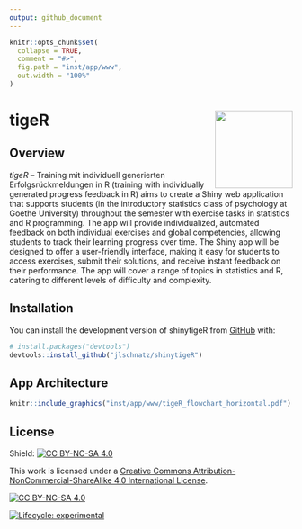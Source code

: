 ```yaml
---
output: github_document
---
```


<!-- README.md is generated from README.Rmd. Please edit that file -->

```r
knitr::opts_chunk$set(
  collapse = TRUE,
  comment = "#>",
  fig.path = "inst/app/www",
  out.width = "100%"
)
```

# tigeR <img src="inst/app/www/tigeR_hex.png" align="right" height="138"/>

## Overview

*tigeR* – Training mit individuell generierten Erfolgsrückmeldungen in R (training with individually generated progress feedback in R) aims to create a Shiny web application that supports students (in the introductory statistics class of psychology at Goethe University) throughout the semester  with exercise tasks in statistics and R programming. The app will provide individualized, automated feedback on both individual exercises and global competencies, allowing students to track their learning progress over time. The Shiny app will be designed to offer a user-friendly interface, making it easy for students to access exercises, submit their solutions, and receive instant feedback on their performance. The app will cover a range of topics in statistics and R, catering to different levels of difficulty and complexity.

## Installation

You can install the development version of shinytigeR from [GitHub](https://github.com/) with:

```r
# install.packages("devtools")
devtools::install_github("jlschnatz/shinytigeR")
```
 
## App Architecture

```r
knitr::include_graphics("inst/app/www/tigeR_flowchart_horizontal.pdf")
```


## License

Shield: [![CC BY-NC-SA 4.0][cc-by-nc-sa-shield]][cc-by-nc-sa]

This work is licensed under a
[Creative Commons Attribution-NonCommercial-ShareAlike 4.0 International License][cc-by-nc-sa].

[![CC BY-NC-SA 4.0][cc-by-nc-sa-image]][cc-by-nc-sa]

[cc-by-nc-sa]: http://creativecommons.org/licenses/by-nc-sa/4.0/
[cc-by-nc-sa-image]: https://licensebuttons.net/l/by-nc-sa/4.0/88x31.png
[cc-by-nc-sa-shield]: https://img.shields.io/badge/License-CC%20BY--NC--SA%204.0-lightgrey.svg

<!-- badges: start -->
[![Lifecycle: experimental](https://img.shields.io/badge/lifecycle-experimental-orange.svg)](https://lifecycle.r-lib.org/articles/stages.html#experimental)
<!-- badges: end -->
